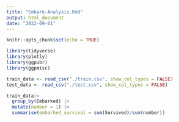 ```yaml
---
title: "Embark-Analysis.Rmd"
output: html_document
date: "2022-09-01"
---
```

```r
knitr::opts_chunk$set(echo = TRUE)

library(tidyverse)
library(plotly)
library(ggpubr)
library(ggpmisc)
```

```r
train_data <- read_csv("./train.csv", show_col_types = FALSE)
test_data <- read_csv("./test.csv", show_col_types = FALSE)
```

```r
train_data|>
  group_by(Embarked) |>
  mutate(number = 1) |>
  summarise(embarked_survival = sum(Survived)/sum(number))
```

